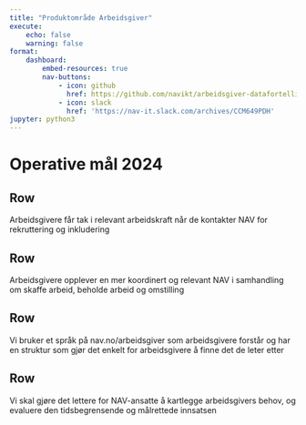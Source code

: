 ```yaml
---
title: "Produktområde Arbeidsgiver"
execute:
    echo: false
    warning: false
format:
    dashboard:
        embed-resources: true
        nav-buttons:
            - icon: github
              href: https://github.com/navikt/arbeidsgiver-datafortelling
            - icon: slack
              href: 'https://nav-it.slack.com/archives/CCM649PDH'
jupyter: python3
---
```


# Operative mål 2024

## Row
Arbeidsgivere får tak i relevant arbeidskraft når de kontakter NAV for rekruttering og inkludering

## Row
Arbeidsgivere opplever en mer koordinert og relevant NAV i samhandling om skaffe arbeid, beholde arbeid og omstilling

## Row
Vi bruker et språk på nav.no/arbeidsgiver som arbeidsgivere forstår og har en struktur som gjør det enkelt for arbeidsgivere å finne det de leter etter

## Row
Vi skal gjøre det lettere for NAV-ansatte å kartlegge arbeidsgivers behov, og evaluere den tidsbegrensende og målrettede innsatsen